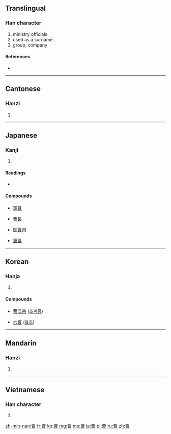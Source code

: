{{also|曺}}
==Translingual==

===Han character===
{{Han char|rn=73|rad=曰|as=07|sn=11|four=5560<sub>6</sub>|canj=廿田日 (TWA)}}

# ministry officials
# used as a surname
# group, company

====References====
* {{Han ref|kx=0502.130|dkj=14297|dj=0876.030|hdz=21511.060|uh=66F9|ud=26361|bh=B1E4|bd=45540}}

----

==Cantonese==

===Hanzi===
{{yue-hanzi|jyut=|y=chou4}}

# {{defn|Cantonese|sort=曰07}}

----

==Japanese==

===Kanji===
{{ja-kanji|grade=c|rs=曰07}}

# {{defn|Japanese|sort=曰07}}

====Readings====
* {{ja-readings|on=[[そう]] (sō)|kun=[[つかさ]] (tsukasa), [[ともがら]] (tomogara), [[へや]] (heya)}}

====Compounds====
{{top4}}
* [[軍曹]]
{{mid4}}
* [[曹長]]
{{mid4}}
* [[御曹司]]
{{mid4}}
* [[重曹]]
{{mid4}}
{{bottom}}

----

==Korean==

===Hanja===
{{ko-hanja|hangeul=조|eumhun=|rv=jo|mr=cho|y=co}}

# {{defn|Korean|sort=曰07}}

====Compounds====
{{top4}}
* [[曹渓宗]] ([[조계종]])
{{mid4}}
* [[六曹]] ([[육조]])
{{mid4}}
{{bottom}}

----

==Mandarin==

===Hanzi===
{{cmn-hanzi|pin=[[cáo]] ([[cao2]])|wg=ts'ao<sup>2</sup>}}

# {{defn|Mandarin|sort=曰07}}

----

==Vietnamese==

===Han character===
{{vi-hantu|[[tào]]|rs=曰07}}

# {{defn|Vietnamese|sort=曰07}}

[[zh-min-nan:曹]]
[[fr:曹]]
[[ko:曹]]
[[mg:曹]]
[[ms:曹]]
[[ja:曹]]
[[pl:曹]]
[[ru:曹]]
[[zh:曹]]